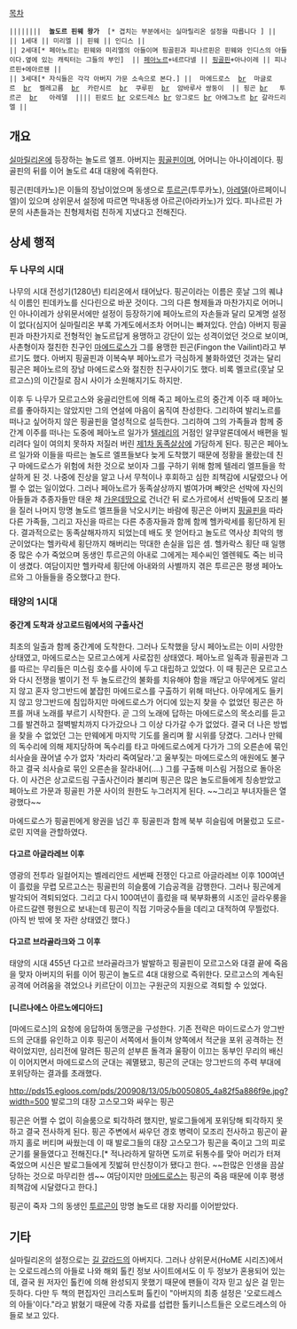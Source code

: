 [[목차]]

 ||||||||  ''' 놀도르 핀웨 왕가 '''  [* 겹치는 부분에서는 실마릴리온 설정을 따릅니다 ] ||
 || 1세대 || 미리엘 || 핀웨 || 인디스 ||
 || 2세대[* 페아노르는 핀웨와 미리엘의 아들이며 핑골핀과 피나르핀은 핀웨와 인디스의 아들이다.옆에 있는 캐릭터는 그들의 부인]  || [[페아노르]]+네르다넬 || [[핑골핀]]+아나이레 || 피나르핀+에아르웬 ||
 || 3세대[* 자식들은 각각 아버지 가문 소속으로 본다.] ||  마에드로스  [[br]]  마글로르  [[br]]  켈레고름  [[br]]  카란시르  [[br]]  쿠루핀  [[br]]  암바루사 쌍둥이  || 핑곤 [[br]]   투르곤  [[br]]   아레델  |||| 핀로드 [[br]] 오로드레스 [[br]] 앙그로드 [[br]] 아에그노르 [[br]] 갈라드리엘 ||

== 개요 ==
[[실마릴리온]]에 등장하는 놀도르 엘프. 아버지는 [[핑골핀]]이며, 어머니는 아나이레이다. 핑골핀의 뒤를 이어 놀도르 4대 대왕에 즉위한다.

핑곤(핀데카노)은 이들의 장남이었으며 동생으로 [[투르곤]](투루카노), [[아레델]](아르페이니엘)이 있으며 상위문서 설정에 따르면 막내동생 아르곤(아라카노)가 있다. 피나르핀 가문의 사촌들과는 친형제처럼 친하게 지냈다고 전해진다.

== 상세 행적 ==
=== 두 나무의 시대 ===
나무의 시대 전성기(1280년) 티리온에서 태어났다. 핑곤이라는 이름은 훗날 그의 퀘냐식 이름인 핀데카노를 신다린으로 바꾼 것이다. 그의 다른 형제들과 마찬가지로 어머니인 아나이레가 상위문서에만 설정이 등장하기에 페아노르의 자손들과 달리 모계명 설정이 없다(심지어 실마릴리온 부록 가계도에서조차 어머니는 빠져있다. 안습) 아버지 핑골핀과 마찬가지로 전형적인 놀도르답게 용맹하고 강단이 있는 성격이었던 것으로 보이며, 사촌형이자 절친한 친구인 [[마에드로스]]가 그를 용맹한 핀곤(Fingon the Vailint)라고 부르기도 했다. 아버지 핑골핀과 이복숙부 페아노르가 극심하게 불화하였던 것과는 달리 핑곤은 페아노르의 장남 마에드로스와 절친한 친구사이기도 했다. 비록 멜코르(훗날 모르고스)의 이간질로 잠시 사이가 소원해지기도 하지만. 

이후 두 나무가 모르고스와 웅골리안트에 의해 죽고 페아노르의 중간계 이주 때 페아노르를 좋아하지는 않았지만 그의 연설에 마음이 움직여 찬성한다. 그리하여 발리노르를 떠나고 싶어하지 않은 핑골핀을 열성적으로 설득한다. 그리하여 그의 가족들과 함께 중간계 이주를 떠나는 도중에 페아노르 일가가 [[텔레리]]의 거점인 알쿠알론데에서 배편을 빌리려다 일이 여의치 못하자 저질러 버린 [[제1차 동족살상]]에 가담하게 된다. 핑곤은 페아노르 일가와 이들을 따르는 놀도르 엘프들보다 늦게 도착했기 때문에 정황을 몰랐는데 친구 마에드로스가 위험에 처한 것으로 보이자 그를 구하기 위해 함께 텔레리 엘프들을 학살하게 된 것. 나중에 진상을 알고 나서 무척이나 후회하고 심한 죄책감에 시달렸으나 어쩔 수 없는 일이었다. 그러나 페아노르가 동족살상까지 벌여가며 빼앗은 선박에 자신의 아들들과 추종자들만 태운 채 [[가운데땅]]으로 건너간 뒤 로스가르에서 선박들에 모조리 불을 질러 나머지 망명 놀도르 엘프들을 낙오시키는 바람에 핑곤은 아버지 [[핑골핀]]을 따라 다른 가족들, 그리고 자신을 따르는 다른 추종자들과 함께 함께 헬카락세를 횡단하게 된다. 결과적으로는 동족살해자까지 되었는데 배도 못 얻어타고 놀도르 역사상 최악의 행군이었다는 헬카락세 횡단까지 해버리는 막대한 손실을 입은 셈. 헬카락스 횡단 때 일행 중 많은 수가 죽었으며 동생인 투르곤의 아내로 그에게는 제수씨인 엘렌웨도 죽는 비극이 생겼다. 여담이지만 헬카락세 횡단에 아내와의 사별까지 겪은 투르곤은 평생 페아노르와 그 아들들을 증오했다고 한다.

=== 태양의 1시대 ===
==== 중간계 도착과 상고로드림에서의 구출사건 ====
최초의 일출과 함께 중간계에 도착한다. 그러나 도착했을 당시 페아노르는 이미 사망한 상태였고, 마에드로스는 모르고스에게 사로잡힌 상태였다. 페아노르 일족과 핑골핀과 그를 따르는 무리들은 미스림 호수를 사이에 두고 대립하고 있었다. 이 때 핑곤은 모르고스와 다시 전쟁을 벌이기 전 두 놀도르간의 불화를 치유해야 함을 깨닫고 아무에게도 알리지 않고 혼자 앙그반드에 붙잡힌 마에드로스를 구출하기 위해 떠난다. 아무에게도 들키지 않고 앙그반드에 침입하지만 마에드로스가 어디에 있는지 찾을 수 없었던 핑곤은 하프를 꺼내 노래를 부르기 시작한다. 곧 그의 노래에 답하는 마에드로스의 목소리를 듣고 그를 발견하고 절벽발치까지 다가갔으나 그 이상 다가갈 수가 없었다. 결국 더 나은 방법을 찾을 수 없었던 그는 만웨에게 마지막 기도를 올리며 활 시위를 당겼다. 그러나 만웨의 독수리에 의해 제지당하며 독수리를 타고 마에드로스에게 다가가 그의 오른손에 묶인 쇠사슬을 끊어낼 수가 없자 '차라리 죽여달라.'고 울부짖는 마에드로스의 애원에도 불구하고 결국 쇠사슬로 묶인 오른손을 잘라내어(....) 그를 구출해 미스림 거점으로 돌아온다. 이 사건은 상고로드림 구출사건이라 불리며 핑곤은 많은 놀도르들에게 칭송받았고 페아노르 가문과 핑골핀 가문 사이의 원한도 누그러지게 된다. ~~그리고 부녀자들은 열광했다~~

마에드로스가 핑골핀에게 왕권을 넘긴 후 핑골핀과 함께 북부 히슬림에 머물렀고 도르-로민 지역을 관할하였다.

==== 다고르 아글라레브 이후 ====
영광의 전투라 일컬어지는 벨레리안드 세번째 전쟁인 다고르 아글라레브 이후 100여년이 흘렀을 무렵 모르고스는 핑골핀의 히슬룸에 기습공격을 감행한다. 그러나 핑곤에게 발각되어 격퇴되었다. 그리고 다시 100여년이 흘렀을 때 북부화룡의 시조인 글라우룽을 아르드갈렌 평원으로 보내는데 핑곤이 직접 기마궁수들을 데리고 대적하여 무찔렀다.(아직 반 밖에 못 자란 상태였긴 했다.)

==== 다고르 브라골라크와 그 이후 ====
태양의 시대 455년 다고르 브라골라크가 발발하고 핑골핀이 모르고스와 대결 끝에 죽음을 맞자 아버지의 뒤를 이어 핑곤이 놀도르 4대 대왕으로 즉위한다. 모르고스의 계속된 공격에 어려움을 겪었으나 키르단이 이끄는 구원군의 지원으로 격퇴할 수 있었다.

==== [니르나에스 아르노에디아드] ====
[마에드로스]의 요청에 응답하여 동맹군을 구성한다. 기존 전략은 마이드로스가 앙그반드의 군대를 유인하고 이후 핑곤이 서쪽에서 들이쳐 양쪽에서 적군을 포위 공격하는 전략이었지만, 심리전에 말려든 핑곤의 섣부른 돌격과 울팡이 이끄는 동부인 무리의 배신이 이어지면서 마에드로스의 군대는 궤멸됐고, 핑곤의 군대는 앙그반드의 주력 부대에 포위당하는 결과를 초래했다. 

http://pds15.egloos.com/pds/200908/13/05/b0050805_4a82f5a886f9e.jpg?width=500
발로그의 대장 고스모그와 싸우는 핑곤

핑곤은 어쩔 수 없이 히슬룸으로 퇴각하려 했지만, 발로그들에게 포위당해 퇴각하지 못하고 결국 전사하게 된다. 핑곤 주변에서 싸우던 경호 병력이 모조리 전사하고 핑곤이 끝까지 홀로 버티며 싸웠는데 이 때 발로그들의 대장 고스모그가 핑곤을 죽이고 그의 피로 군기를 물들였다고 전해진다.[* 적나라하게 말하면 도끼로 뒤통수를 맞아 머리가 터져 죽었으며 시신은 발로그들에게 짓밟혀 만신창이가 됐다고 한다. ~~한많은 인생을 끔살당하는 것으로 마무리한 셈~~ 여담이지만 [[마에드로스]]는 핑곤의 죽음 때문에 이후 평생 죄책감에 시달렸다고 한다.] 

핑곤이 죽자 그의 동생인 [[투르곤]]이 망명 놀도르 대왕 자리를 이어받았다. 

== 기타 ==
실마릴리온의 설정으로는 [[길 갈라드]]의 아버지다. 그러나 상위문서(HoME 시리즈)에서는 오로드레스의 아들로 나와 해외 톨킨 정보 사이트에서도 이 두 정보가 혼용되어 있는데, 결국 원 저자인 톨킨에 의해 완성되지 못했기 때문에 팬들이 각자 믿고 싶은 걸 믿는 듯하다. 다만 두 책의 편집자인 크리스토퍼 톨킨이 "아버지의 최종 설정은 '오로드레스의 아들'이다."라고 밝혔기 때문에 각종 자료를 섭렵한 톨키니스트들은 오로드레스의 아들로 보고 있다.
